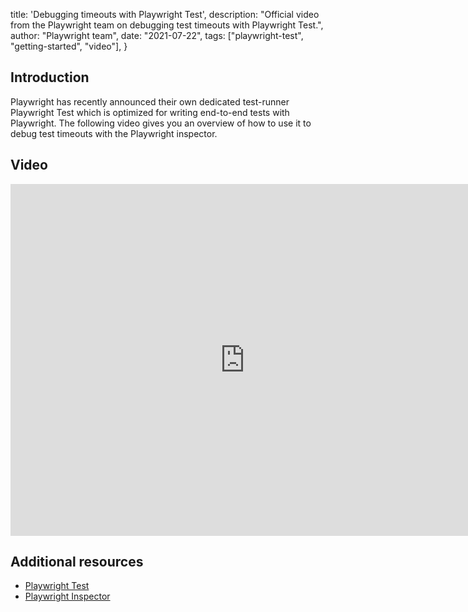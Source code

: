  title: 'Debugging timeouts with Playwright Test',
  description: "Official video from the Playwright team on debugging test timeouts with Playwright Test.",
  author: "Playwright team",
  date: "2021-07-22",
  tags: ["playwright-test", "getting-started", "video"],
}

## Introduction

Playwright has recently announced their own dedicated test-runner Playwright Test which is optimized for writing end-to-end tests with Playwright. The following video gives you an overview of how to use it to debug test timeouts with the Playwright inspector.

## Video

<div className="embed-youtube">
    <iframe src="https://www.youtube-nocookie.com/embed/JRuMGb3JE5k" frameBorder="0" allow="accelerometer; autoplay; clipboard-write; encrypted-media; gyroscope; picture-in-picture" width="750" height="563" allowFullScreen></iframe>
</div>

## Additional resources

- [Playwright Test](https://playwright.dev/docs/test-intro)
- [Playwright Inspector](https://playwright.dev/docs/inspector)

